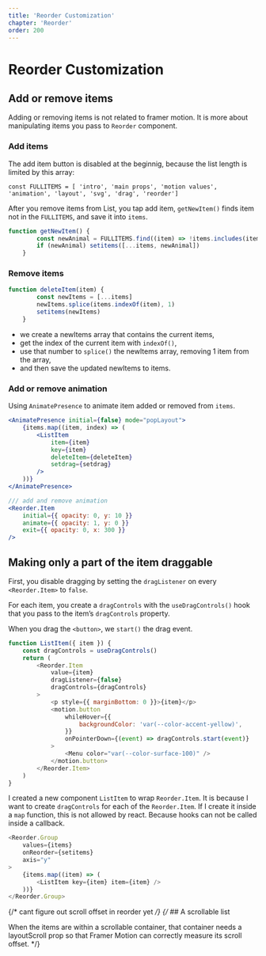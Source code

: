 ```yaml
---
title: 'Reorder Customization'
chapter: 'Reorder'
order: 200
---
```

# Reorder Customization

## Add or remove items

<ReorderCustomization />

Adding or removing items is not related to framer motion. It is more about manipulating items you pass to `Reorder` component.


### Add items

The add item button is disabled at the beginnig, because the list length is limited by this array:

`const FULLITEMS = [
		'intro',
		'main props',
		'motion values',
		'animation',
		'layout',
		'svg',
		'drag',
		'reorder']`

After you remove items from List, you tap add item, `getNewItem()` finds item not in the `FULLITEMS`, and save it into `items`.

```js
function getNewItem() {
		const newAnimal = FULLITEMS.find((item) => !items.includes(item))
		if (newAnimal) setitems([...items, newAnimal])
	}
```

### Remove items

```js
function deleteItem(item) {
		const newItems = [...items]
		newItems.splice(items.indexOf(item), 1)
		setitems(newItems)
	}
```

- we create a newItems array that contains the current items,
- get the index of the current item with `indexOf()`,
- use that number to `splice()` the newItems array, removing 1 item from the array,
- and then save the updated newItems to items.

### Add or remove animation

Using `AnimatePresence` to animate item added or removed from `items`. 

```jsx
<AnimatePresence initial={false} mode="popLayout">
    {items.map((item, index) => (
        <ListItem
            item={item}
            key={item}
            deleteItem={deleteItem}
            setdrag={setdrag}
        />
    ))}
</AnimatePresence>

/// add and remove animation
<Reorder.Item
    initial={{ opacity: 0, y: 10 }}
    animate={{ opacity: 1, y: 0 }}
    exit={{ opacity: 0, x: 300 }}
/>

```

## Making only a part of the item draggable

<ReorderPartDrag />

First, you disable dragging by setting the `dragListener` on every `<Reorder.Item>` to `false`.

For each item, you create a `dragControls` with the `useDragControls()` hook that you pass to the item’s `dragControls` property.

When you drag the `<button>`, we `start()` the drag event. 

```js
function ListItem({ item }) {
	const dragControls = useDragControls()
	return (
		<Reorder.Item
			value={item}
			dragListener={false}
			dragControls={dragControls}
		>
			<p style={{ marginBottom: 0 }}>{item}</p>
			<motion.button
				whileHover={{
					backgroundColor: 'var(--color-accent-yellow)',
				}}
				onPointerDown={(event) => dragControls.start(event)}
			>
				<Menu color="var(--color-surface-100)" />
			</motion.button>
		</Reorder.Item>
	)
}
```

I created a new component `ListItem` to wrap `Reorder.Item`. It is because I want to create `dragControls` for each of the `Reorder.Item`. If I create it inside a `map` function, this is not allowed by react. Because hooks can not be called inside a callback.

```js
<Reorder.Group
    values={items}
    onReorder={setitems}
    axis="y"
>
    {items.map((item) => (
        <ListItem key={item} item={item} />
    ))}
</Reorder.Group>
```

{/* cant figure out scroll offset in reorder yet */}
{/* ## A scrollable list

When the items are within a scrollable container, that container needs a layoutScroll prop so that Framer Motion can correctly measure its scroll offset.
<ReorderScrollable /> */}